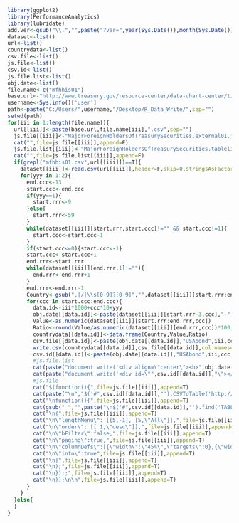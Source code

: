 ```r
library(ggplot2)
library(PerformanceAnalytics)
library(lubridate)
add.ver<-gsub("\\.","",paste("?var=",year(Sys.Date()),month(Sys.Date()),day(Sys.Date()),hour(Sys.time()),minute(Sys.time()),second(Sys.time()),sep=""))
dataset<-list()
url<-list()
countrydata<-list()
csv.file<-list()
js.file<-list()
csv.id<-list()
js.file.list<-list()
obj.date<-list()
file.name<-c("mfhhis01")
base.url<-"http://www.treasury.gov/resource-center/data-chart-center/tic/Documents/"
username<-Sys.info()['user']
path<-paste("C:/Users/",username,"/Desktop/R_Data_Write/",sep="")
setwd(path)
for(iii in 1:length(file.name)){
  url[[iii]]<-paste(base.url,file.name[iii],".csv",sep="")
  js.file[[iii]]<-"MajorForeignHoldersOfTreasurySecurities.external01.js"
  cat("",file=js.file[[iii]],append=F)
  js.file.list[[iii]]<-"MajorForeignHoldersOfTreasurySecurities.tablelist.js"
  cat("",file=js.file.list[[iii]],append=F)
  if(grepl("mfhhis01.csv",url[[iii]])==T){
    dataset[[iii]]<-read.csv(url[[iii]],header=F,skip=0,stringsAsFactor=F)
    for(yyy in 1:2){
      end.ccc<-13
      start.ccc<-end.ccc
      if(yyy==1){
        start.rrr<-9
      }else{
        start.rrr<-59
      }  
      while(dataset[[iii]][start.rrr,start.ccc]!="" && start.ccc!=1){
        start.ccc<-start.ccc-1      
      }
      if(start.ccc<=0){start.ccc<-1}  
      start.ccc<-start.ccc+1
      end.rrr<-start.rrr
      while(dataset[[iii]][end.rrr,1]!=""){
        end.rrr<-end.rrr+1
      }
      end.rrr<-end.rrr-1
      Country<-gsub(",|/|\\s[0-9]?[0-9]","",dataset[[iii]][start.rrr:end.rrr,1])
      for(ccc in start.ccc:end.ccc){
        data.id<-iii*1000+ccc*10+yyy
        obj.date[[data.id]]<-paste(dataset[[iii]][start.rrr-3,ccc],"-",dataset[[iii]][start.rrr-2,ccc],sep="")
        Value<-as.numeric(dataset[[iii]][start.rrr:end.rrr,ccc])
        Ratio<-round(Value/as.numeric(dataset[[iii]][end.rrr,ccc])*100,2)
        countrydata[[data.id]]<-data.frame(Country,Value,Ratio)
        csv.file[[data.id]]<-paste(obj.date[[data.id]],"USAbond",iii,ccc,yyy,".csv",sep="")
        write.csv(countrydata[[data.id]],csv.file[[data.id]],col.names=T,row.names=F,append=F,quote=F,fileEncoding="UTF-8")
        csv.id[[data.id]]<-paste(obj.date[[data.id]],"USAbond",iii,ccc,yyy,sep="")
        #js.file.list
        cat(paste("document.write('<div align=\"center\"><b>",obj.date[[data.id]],"</b></div>\');\n",sep=""),file=js.file.list[[iii]],append=T)
        cat(paste("document.write('<div id=\"",csv.id[[data.id]],"\"></div><br><hr><br>\');\n\n",sep=""),file=js.file.list[[iii]],append=T)
        #js.file
        cat("$(function(){",file=js.file[[iii]],append=T)     
        cat(paste("\n","$('#",csv.id[[data.id]],"').CSVToTable('http://archive.am-consulting.co.jp/",csv.file[[data.id]],add.ver,"',{startLine:0}).bind(\"loadComplete\",",sep=""),file=js.file[[iii]],append=T)     
        cat("\nfunction(){",file=js.file[[iii]],append=T)
        cat(gsub(" ","",paste("\n$('#",csv.id[[data.id]],"').find('TABLE').dataTable(",sep="")),file=js.file[[iii]],append=T)
        cat("\n{",file=js.file[[iii]],append=T)    
        cat("\n\"lengthMenu\": [[5,-1], [5,\"All\"]],",file=js.file[[iii]],append=T) 
        cat("\n\"order\": [[ 1,\"desc\"]],",file=js.file[[iii]],append=T)      
        cat("\n\"bFilter\":false,",file=js.file[[iii]],append=T)
        cat("\n\"paging\":true,",file=js.file[[iii]],append=T)
        cat("\n\"columnDefs\":[{\"width\":\"45%\",\"targets\":0},{\"width\":\"30%\",\"targets\":1}],",file=js.file[[iii]],append=T) 
        cat("\n\"info\":true",file=js.file[[iii]],append=T)
        cat("\n}",file=js.file[[iii]],append=T)    
        cat("\n);",file=js.file[[iii]],append=T)
        cat("\n});;",file=js.file[[iii]],append=T) 
        cat("\n});\n\n",file=js.file[[iii]],append=T)  
      }
    }
  }else{
  }
}
```